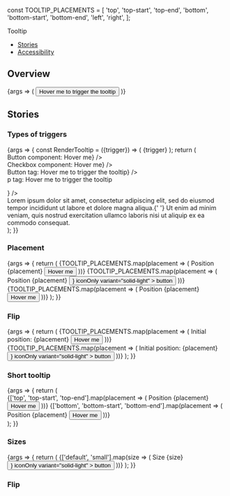 
const TOOLTIP_PLACEMENTS = [
  'top',
  'top-start',
  'top-end',
  'bottom',
  'bottom-start',
  'bottom-end',
  'left',
  'right',
];

<Meta title="Components/Tooltip" component={Tooltip} />

<PageHeader>Tooltip</PageHeader>

- [Stories](#stories)
- [Accessibility](#accessibility)

## Overview

<Canvas>
  <Story name="Default">
    {args => (
      <Tooltip {...args}>
        <Tooltip.Element label="Here's my long tooltip" />
        <Tooltip.Trigger>
          <Button>Hover me to trigger the tooltip</Button>
        </Tooltip.Trigger>
      </Tooltip>
    )}
  </Story>
</Canvas>

<ArgsTable story="Default" />

## Stories

### Types of triggers

<Canvas>
  <Story name="Types of triggers">
    {args => {
      const RenderTooltip = ({trigger}) => (
        <Tooltip {...args}>
          <Tooltip.Element label="Here's tooltip" />
          <Tooltip.Trigger>{trigger}</Tooltip.Trigger>
        </Tooltip>
      );
      return (
        <Flex direction="column" style={{gap: '20px'}}>
          <div>
            <Text>Button component:</Text>
            <RenderTooltip trigger={<Button>Hover me</Button>} />
          </div>
          <div>
            <Text>Checkbox component:</Text>
            <RenderTooltip trigger={<Checkbox>Hover me</Checkbox>} />
          </div>
          <div>
            <Text>Button tag:</Text>
            <RenderTooltip
              trigger={<button>Hover me to trigger the tooltip</button>}
            />
          </div>
          <div>
            <Text>p tag:</Text>
            <RenderTooltip trigger={<p>Hover me to trigger the tooltip</p>} />
          </div>
          <div style={{width: '300px'}}>
            Lorem ipsum dolor sit amet, consectetur adipiscing elit, sed do
            eiusmod tempor incididunt ut labore et dolore magna aliqua.{' '}
            <RenderTooltip trigger="Hover me to trigger the tooltip." /> Ut enim
            ad minim veniam, quis nostrud exercitation ullamco laboris nisi ut
            aliquip ex ea commodo consequat.
          </div>
        </Flex>
      );
    }}
  </Story>
</Canvas>

### Placement

<Canvas>
  <Story name="Placement" args={{defaultOpen: true}}>
    {args => {
      return (
        <Flex direction="column" alignItems="center" style={{gap: '50px'}}>
          {TOOLTIP_PLACEMENTS.map(placement => (
            <Flex direction="column" style={{gap: '100px'}}>
              <Text>Position {placement}</Text>
              <Tooltip {...args} placement={placement}>
                <Tooltip.Element label="Here's a long tooltip Here's a long tooltip" />
                <Tooltip.Trigger>
                  <Button>Hover me</Button>
                </Tooltip.Trigger>
              </Tooltip>
            </Flex>
          ))}
          {TOOLTIP_PLACEMENTS.map(placement => (
            <Flex direction="column" style={{gap: '100px'}}>
              <Text>Position {placement}</Text>
              <Tooltip {...args} placement={placement}>
                <Tooltip.Element label="Here's a long tooltip Here's a long tooltip" />
                <Tooltip.Trigger>
                  <Button
                    icon={<Icon color="adaptive" type="report_flag_outlined" />}
                    iconOnly
                    variant="solid-light"
                  >
                    button
                  </Button>
                </Tooltip.Trigger>
              </Tooltip>
            </Flex>
          ))}
          {TOOLTIP_PLACEMENTS.map(placement => (
            <Flex direction="column" style={{gap: '100px'}}>
              <Text>Position {placement}</Text>
              <Tooltip {...args} placement={placement}>
                <Tooltip.Element label="tooltip" />
                <Tooltip.Trigger>
                  <Button>Hover me</Button>
                </Tooltip.Trigger>
              </Tooltip>
            </Flex>
          ))}
        </Flex>
      );
    }}
  </Story>
</Canvas>

### Flip

<Canvas>
  <Story name="Flip" args={{defaultOpen: true}}>
    {args => {
      return (
        <Flex direction="column" style={{gap: '50px'}}>
          {TOOLTIP_PLACEMENTS.map(placement => (
            <Flex direction="column" style={{gap: '100px'}}>
              <Text>Initial position: {placement}</Text>
              <Tooltip {...args} placement={placement}>
                <Tooltip.Element label="Here's a long tooltip Here's a long tooltip" />
                <Tooltip.Trigger>
                  <Button>Hover me</Button>
                </Tooltip.Trigger>
              </Tooltip>
            </Flex>
          ))}
          {TOOLTIP_PLACEMENTS.map(placement => (
            <Flex direction="column" style={{gap: '100px'}}>
              <Text>Initial position: {placement}</Text>
              <Tooltip {...args} placement={placement}>
                <Tooltip.Element label="Here's a long tooltip Here's a long tooltip" />
                <Tooltip.Trigger>
                  <Button
                    icon={<Icon color="adaptive" type="report_flag_outlined" />}
                    iconOnly
                    variant="solid-light"
                  >
                    button
                  </Button>
                </Tooltip.Trigger>
              </Tooltip>
            </Flex>
          ))}
        </Flex>
      );
    }}
  </Story>
</Canvas>

### Short tooltip

<Canvas>
  <Story name="Short tooltip" args={{defaultOpen: true}}>
    {args => {
      return (
        <div>
          {['top', 'top-start', 'top-end'].map(placement => (
            <Flex
              direction="column"
              style={{gap: '60px', marginBottom: '30px'}}
            >
              <Text>Position {placement}</Text>
              <Tooltip {...args} placement={placement}>
                <Tooltip.Element label="tooltip" />
                <Tooltip.Trigger>
                  <Button>Hover me</Button>
                </Tooltip.Trigger>
              </Tooltip>
            </Flex>
          ))}
          {['bottom', 'bottom-start', 'bottom-end'].map(placement => (
            <Flex
              direction="column"
              style={{gap: '10px', marginBottom: '90px'}}
            >
              <Text>Position {placement}</Text>
              <Tooltip {...args} placement={placement}>
                <Tooltip.Element label="tooltip" />
                <Tooltip.Trigger>
                  <Button>Hover me</Button>
                </Tooltip.Trigger>
              </Tooltip>
            </Flex>
          ))}
        </div>
      );
    }}
  </Story>
</Canvas>

### Sizes

<Canvas>
  <Story name="Sizes" args={{defaultOpen: true}}>
    {args => {
      return (
        <Flex justifyContent="center" style={{gap: '250px'}}>
          {['default', 'small'].map(size => (
            <Flex direction="column" style={{gap: '60px'}}>
              <Text>Size {size}</Text>
              <Tooltip {...args} size={size}>
                <Tooltip.Element label="Tooltip content" />
                <Tooltip.Trigger>
                  <Button
                    icon={<Icon color="adaptive" type="report_flag_outlined" />}
                    iconOnly
                    variant="solid-light"
                  >
                    button
                  </Button>
                </Tooltip.Trigger>
              </Tooltip>
            </Flex>
          ))}
        </Flex>
      );
    }}
  </Story>
</Canvas>

### Flip

